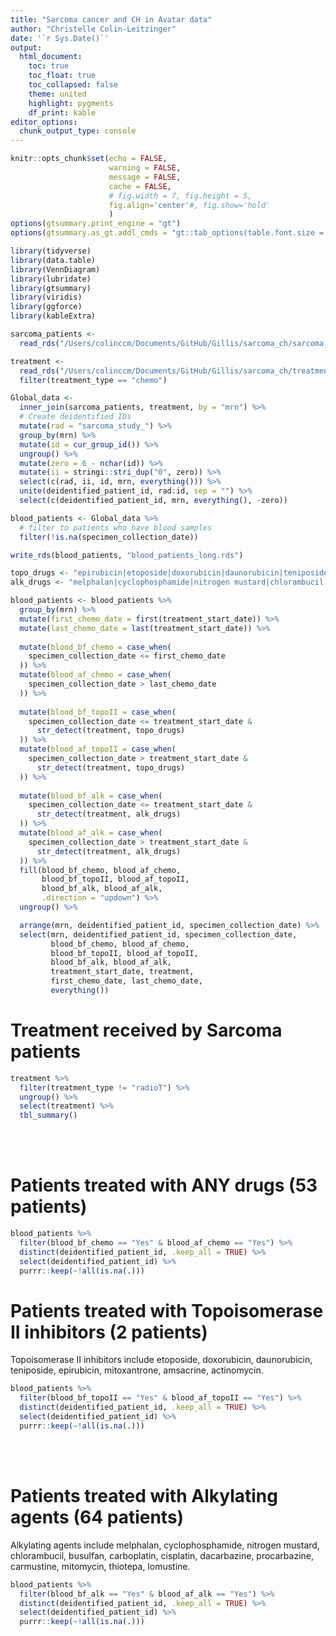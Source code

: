 ```yaml
---
title: "Sarcoma cancer and CH in Avatar data"
author: "Christelle Colin-Leitzinger"
date: '`r Sys.Date()`'
output: 
  html_document:
    toc: true
    toc_float: true
    toc_collapsed: false
    theme: united
    highlight: pygments
    df_print: kable
editor_options: 
  chunk_output_type: console
---
```


<style type="text/css">

.figure {
    margin-top: 100px;
    margin-bottom: 100px;
}

table {
    margin-top: 10px;
    margin-bottom: 25px !important;
}

th, td { padding: 5px; }

</style>

```r
knitr::opts_chunk$set(echo = FALSE,
                      warning = FALSE,
                      message = FALSE,
                      cache = FALSE,
                      # fig.width = 7, fig.height = 5, 
                      fig.align='center'#, fig.show='hold'
                      )
options(gtsummary.print_engine = "gt")
options(gtsummary.as_gt.addl_cmds = "gt::tab_options(table.font.size = 14, data_row.padding = gt::px(1))")
```

```r
library(tidyverse)
library(data.table)
library(VennDiagram)
library(lubridate)
library(gtsummary)
library(viridis)
library(ggforce)
library(kableExtra)
```

```r
sarcoma_patients <- 
  read_rds("/Users/colinccm/Documents/GitHub/Gillis/sarcoma_ch/sarcoma_patients.rds")

treatment <- 
  read_rds("/Users/colinccm/Documents/GitHub/Gillis/sarcoma_ch/treatment_long.rds") %>% 
  filter(treatment_type == "chemo")

Global_data <- 
  inner_join(sarcoma_patients, treatment, by = "mrn") %>% 
  # Create deidentified IDs
  mutate(rad = "sarcoma_study_") %>%
  group_by(mrn) %>% 
  mutate(id = cur_group_id()) %>%
  ungroup() %>%
  mutate(zero = 6 - nchar(id)) %>%
  mutate(ii = stringi::stri_dup("0", zero)) %>%
  select(c(rad, ii, id, mrn, everything())) %>%
  unite(deidentified_patient_id, rad:id, sep = "") %>% 
  select(c(deidentified_patient_id, mrn, everything(), -zero))

blood_patients <- Global_data %>% 
  # filter to patients who have blood samples
  filter(!is.na(specimen_collection_date))

write_rds(blood_patients, "blood_patients_long.rds")
```


```r
topo_drugs <- "epirubicin|etoposide|doxorubicin|daunorubicin|teniposide|mitoxantrone|amsacrine|actinomycin"
alk_drugs <- "melphalan|cyclophosphamide|nitrogen mustard|chlorambucil|busulfan|carboplatin|cisplatin|dacarbazine|procarbazine|carmustine|mitomycin|thiotepa|lomustine"
```


```r
blood_patients <- blood_patients %>%
  group_by(mrn) %>% 
  mutate(first_chemo_date = first(treatment_start_date)) %>% 
  mutate(last_chemo_date = last(treatment_start_date)) %>% 
  
  mutate(blood_bf_chemo = case_when(
    specimen_collection_date <= first_chemo_date                         ~ "Yes"
  )) %>%
  mutate(blood_af_chemo = case_when(
    specimen_collection_date > last_chemo_date                           ~ "Yes"
  )) %>%
  
  mutate(blood_bf_topoII = case_when(
    specimen_collection_date <= treatment_start_date &
      str_detect(treatment, topo_drugs)                                  ~ "Yes"
  )) %>%
  mutate(blood_af_topoII = case_when(
    specimen_collection_date > treatment_start_date &
      str_detect(treatment, topo_drugs)                                  ~ "Yes"
  )) %>%
  
  mutate(blood_bf_alk = case_when(
    specimen_collection_date <= treatment_start_date &
      str_detect(treatment, alk_drugs)                                  ~ "Yes"
  )) %>%
  mutate(blood_af_alk = case_when(
    specimen_collection_date > treatment_start_date &
      str_detect(treatment, alk_drugs)                                  ~ "Yes"
  )) %>%
  fill(blood_bf_chemo, blood_af_chemo, 
       blood_bf_topoII, blood_af_topoII,
       blood_bf_alk, blood_af_alk,
       .direction = "updown") %>% 
  ungroup() %>% 

  arrange(mrn, deidentified_patient_id, specimen_collection_date) %>%
  select(mrn, deidentified_patient_id, specimen_collection_date, 
         blood_bf_chemo, blood_af_chemo,
         blood_bf_topoII, blood_af_topoII,
         blood_bf_alk, blood_af_alk,
         treatment_start_date, treatment, 
         first_chemo_date, last_chemo_date,
         everything())
```

# Treatment received by Sarcoma patients
```r
treatment %>% 
  filter(treatment_type != "radioT") %>% 
  ungroup() %>% 
  select(treatment) %>% 
  tbl_summary()
```
<br>
<br>

# Patients treated with ANY drugs (53 patients)

```r
blood_patients %>% 
  filter(blood_bf_chemo == "Yes" & blood_af_chemo == "Yes") %>% 
  distinct(deidentified_patient_id, .keep_all = TRUE) %>%
  select(deidentified_patient_id) %>%
  purrr::keep(~!all(is.na(.)))
```


# Patients treated with Topoisomerase II inhibitors (2 patients)

Topoisomerase II inhibitors include etoposide, doxorubicin, daunorubicin, teniposide, epirubicin, mitoxantrone, amsacrine, actinomycin.
```r
blood_patients %>% 
  filter(blood_bf_topoII == "Yes" & blood_af_topoII == "Yes") %>% 
  distinct(deidentified_patient_id, .keep_all = TRUE) %>%
  select(deidentified_patient_id) %>%
  purrr::keep(~!all(is.na(.)))
```
<br>
<br>

# Patients treated with Alkylating agents (64 patients)

Alkylating agents include melphalan, cyclophosphamide, nitrogen mustard, chlorambucil, busulfan, carboplatin, cisplatin, dacarbazine, procarbazine, carmustine, mitomycin, thiotepa, lomustine.
```r
blood_patients %>% 
  filter(blood_bf_alk == "Yes" & blood_af_alk == "Yes") %>% 
  distinct(deidentified_patient_id, .keep_all = TRUE) %>%
  select(deidentified_patient_id) %>%
  purrr::keep(~!all(is.na(.)))
```




<!-- ```{r code pre and sequential} -->
<!-- blood_patients2 <- blood_patients %>%  -->
<!--   ###### Chemo samples ---- -->
<!--   mutate(had_good_sample_chemo = case_when( -->
<!--     blood_bf_chemo == "Yes"                    ~ "Yes" -->
<!--   )) %>% -->
<!--   group_by(deidentified_patient_id, had_good_sample_chemo) %>% -->
<!--   mutate(closest_chemo_presample_date = case_when( -->
<!--     had_good_sample_chemo == "Yes"            ~ last(specimen_collection_date) -->
<!--   )) %>% -->
<!--   mutate(interval_presample_chemo = case_when( -->
<!--     closest_chemo_presample_date == specimen_collection_date  ~  -->
<!--       (interval(start = closest_chemo_presample_date, end = chemotherapy_start_date_1) / -->
<!--                  duration(n = 1, units = "days")) -->
<!--   )) %>% -->
<!--   mutate(presample_id_chemo = case_when( -->
<!--     !is.na(interval_presample_chemo)       ~ sample_id -->
<!--   )) %>%  -->
<!--   mutate(presample_date_chemo = case_when( -->
<!--     !is.na(presample_id_chemo)                                     ~ specimen_collection_date -->
<!--   )) %>%  -->

<!--   # Find sequential samples -->
<!--   mutate(presample_chemo_within_limits = had_good_sample_chemo) %>%  -->
<!--   group_by(deidentified_patient_id) %>% -->
<!--   fill(presample_chemo_within_limits, #interval_presample_chemo, -->
<!--        closest_chemo_presample_date, .direction = "updown") %>% -->
<!--   mutate(seq_sample_chemo = case_when( -->
<!--     presample_chemo_within_limits == "Yes" & -->
<!--       blood_bf_chemo == "No" & -->
<!--       specimen_collection_date >= chemotherapy_end_date1_1 & -->
<!--       specimen_collection_date <= (chemotherapy_start_date_1 + days(365)) & -->
<!--       (specimen_collection_date <= radiation_start_date_1 | -->
<!--       is.na(radiation_start_date_1))                                ~ "Yes", -->
<!--     TRUE                                                            ~ "No" -->
<!--   )) %>% -->
<!--   group_by(mrn, seq_sample_chemo) %>%  -->
<!--   mutate(is_first_seq_sample = case_when( -->
<!--     seq_sample_chemo == "Yes" & -->
<!--     specimen_collection_date == first(specimen_collection_date)     ~ "Yes", -->
<!--     TRUE                                                            ~ "No" -->
<!--   )) %>%  -->
<!--   ungroup() %>%  -->

<!--   mutate(seqsample_id_chemo = case_when( -->
<!--     is_first_seq_sample == "Yes"                                    ~ sample_id -->
<!--   )) %>%  -->

<!--   mutate(seqsample_date_chemo = case_when( -->
<!--     !is.na(seqsample_id_chemo)                                     ~ specimen_collection_date -->
<!--   )) %>%  -->
<!--   mutate(seqsample_before_2nd_regimen = case_when( -->
<!--     !is.na(seqsample_id_chemo) & -->
<!--       specimen_collection_date <= chemotherapy_start_date_2        ~ "sample before 2nd regimen", -->
<!--     !is.na(seqsample_id_chemo) & -->
<!--       specimen_collection_date > chemotherapy_start_date_2         ~ "sample after" -->
<!--   )) %>%  -->
<!--   mutate(have_good_seqsample_chemo = case_when( -->
<!--     seq_sample_chemo == "Yes"                                       ~ "Yes" -->
<!--   )) %>%  -->
<!--   fill(have_good_seqsample_chemo, .direction = "updown") %>%  -->
<!--   mutate(time_chemo_seqsample = case_when( -->
<!--     seq_sample_chemo == "Yes"        ~ ( -->
<!--       interval(start = chemotherapy_start_date_1, end = specimen_collection_date) / -->
<!--         duration(n= 1, units = "days") -->
<!--     ))) %>% -->
<!--   mutate(interval_prepost_sample_chemo = case_when( -->
<!--     !is.na(seqsample_id_chemo)                                     ~ -->
<!--       abs(interval(start = closest_chemo_presample_date, end = specimen_collection_date) / -->
<!--                  duration(n = 1, units = "days")) -->
<!--   )) -->
<!-- ``` -->

<!-- # I. Data Exploration -->


<!-- # II. Table patients with Blood before and after treatment -->
<!-- ```{r} -->
<!-- tbl1_1 <- blood_patients2 %>%  -->
<!--   distinct(deidentified_patient_id, .keep_all = TRUE) %>%  -->
<!--   select(Chemotherapy = presample_chemo_within_limits) %>%  -->
<!--   tbl_summary(statistic = list(all_categorical() ~ "{n}")) %>%  -->
<!--   modify_header(update = list( -->
<!--   stat_0 ~ '**Patients with Blood before Treatment**' -->
<!-- )) -->


<!-- tbl1_2 <- blood_patients2 %>%  -->
<!--   filter(is.na(seqsample_id_Achemorad) & !is.na(seqsample_id_chemo)) %>% -->

<!--   distinct(deidentified_patient_id, .keep_all = TRUE) %>%  -->
<!--   select(Chemotherapy = seq_sample_chemo) %>%  -->
<!--   tbl_summary(statistic = list(all_categorical() ~ "{n}")) %>%  -->
<!--   modify_header(update = list( -->
<!--   stat_0 ~ '**Patients with Sequential Blood after Treatment(s)**' -->
<!-- )) -->

<!-- tbl_s1 <- tbl_merge(list(tbl1_1, tbl1_2)) -->

<!-- tbl_s1 %>% -->
<!--    modify_header(list(label ~ "**Treatment Type**")) %>%  -->
<!--   modify_spanning_header(everything() ~ NA_character_) %>% as_gt() %>%   -->
<!--   gt::tab_source_note(gt::md("*The number of patients with a blood sample before each treatment type is located  -->
<!--                              in the first column. <br>  -->
<!--                              From this number, the second column represent the number of patients with a blood  -->
<!--                              sample after each treatment type*")) -->

<!-- ``` -->

<!-- # III. Chemo group -->
<!-- ```{r} -->
<!-- chemo_patients <- blood_patients2 %>%  -->
<!--   filter(is.na(seqsample_id_Achemorad) & !is.na(seqsample_id_chemo)) -->

<!-- chemo_patients <- blood_patients2 %>% -->
<!--   filter( -->
<!--     str_detect( -->
<!--       deidentified_patient_id,  -->
<!--       paste0(chemo_patients$deidentified_patient_id, collapse = "|"))) -->
<!-- ``` -->



<!-- ```{r} -->
<!-- chemo_patients <- chemo_patients %>%  -->
<!--   group_by(deidentified_patient_id) %>%  -->
<!--   mutate(sequential_sample_count = factor(row_number(deidentified_patient_id))) %>%  -->
<!--   ungroup() %>%  -->
<!--   mutate(chemo_stop_T2 = interval(start = chemotherapy_end_date1_1, end = seqsample_date_chemo)/ -->
<!--              duration(n=1, units = "days")) %>%  -->
<!--   mutate(ID = dense_rank(deidentified_patient_id)) -->

<!-- df <- chemo_patients %>% -->
<!--   select(deidentified_patient_id, ID, -->
<!--          "number post treatment sample"  = sequential_sample_count,  -->
<!--          "days from pre sample to chemo start" = interval_presample_chemo, -->
<!--          chemo_stop_T2, -->
<!--          seqsample_before_2nd_regimen, -->
<!--          "days from chemo start to sequential sample" =  time_chemo_seqsample) -->

<!-- color.me1 <- which((df$ID %% 2)  == 1) -->
<!-- # color.me <- which(df$`number post treatment sample` == 2) -->
<!-- # color.me.bold <- which((df$ID %% 2)  == 1) -->
<!-- color.me.pre <- which(df$`number post treatment sample` == 1) -->
<!-- color.me.seq1 <- which(df$`number post treatment sample` == 2) -->


<!-- df %>% select(-ID) %>%  -->
<!--   kable(booktabs = T, align = "ccl") %>% -->
<!--   # kable_styling(latex_options = "striped", stripe_color = "red") #%>% -->
<!--   # row_spec(color.me, background = "#eee") %>% -->
<!--   row_spec(color.me1, background = "#eee") %>% -->
<!--   row_spec(color.me.pre, color = "blue") %>% -->
<!--   row_spec(color.me.seq1, color = "red") -->

<!-- df1 <- df %>% filter(!is.na(`days from pre sample to chemo start`)) %>%  -->
<!--   distinct(deidentified_patient_id, .keep_all = TRUE) %>%  -->
<!--   summarize(mean = round(mean(`days from pre sample to chemo start`),2), -->
<!--             median = round(median(`days from pre sample to chemo start`),2)) -->

<!-- df <- df %>% filter(!is.na(`days from chemo start to sequential sample`)) %>%  -->
<!--   distinct(deidentified_patient_id, .keep_all = TRUE) %>%  -->
<!--   summarize(mean = round(mean(`days from chemo start to sequential sample`),2), -->
<!--             median = round(median(`days from chemo start to sequential sample`),2)) -->
<!-- ``` -->


<!-- <br> -->

<!-- ## 5.List chemotherapy drugs (first regimen)  -->

<!-- ```{r} -->
<!-- chemo_patients %>%  -->
<!--   distinct(deidentified_patient_id, .keep_all = TRUE) %>%  -->
<!--   select(chemotherapy_drug_1) %>%  -->
<!--   tbl_summary(sort = list(everything() ~ "frequency")) -->

<!-- chemo_patients %>%  -->
<!--   distinct(deidentified_patient_id, .keep_all = TRUE) %>%  -->
<!--   filter(chemotherapy_drug_1 == "adriamycin; cyclophosphamide; paclitaxel") %>%  -->
<!--   select(chemotherapy_drug_1, line_gap_1) -->

<!-- chemo_patients %>%  -->
<!--   distinct(deidentified_patient_id, .keep_all = TRUE) %>%  -->
<!--   filter(chemotherapy_drug_1 == "5 fu; cyclophosphamide; epirubicin; docetaxel") %>%  -->
<!--   select(chemotherapy_drug_1, line_gap_1) -->
<!-- ``` -->

<!-- ## 6.Patients list -->
<!-- ```{r} -->
<!-- chemo_patients %>%  -->
<!--   distinct(deidentified_patient_id, .keep_all = TRUE) %>%  -->
<!--   select(deidentified_patient_id, age_at_diagnosis) -->

<!-- # chemo_patients %>% -->
<!-- #   select(deidentified_patient_id, -->
<!-- #          presample_id_chemo, -->
<!-- #          presample_date_chemo, -->
<!-- #          seqsample_id_chemo, -->
<!-- #          seqsample_date_chemo, -->
<!-- #          seqsample_before_2nd_regimen, -->
<!-- #          chemo_stop_T2, time_chemo_seqsample, -->
<!-- #          chemotherapy_start_date_1, chemotherapy_end_date1_1, -->
<!-- #          chemotherapy_drug_1) %>% -->
<!-- #   group_by(deidentified_patient_id) %>% -->
<!-- #   fill(everything(), .direction = "updown") %>% -->
<!-- #   distinct() %>% -->
<!-- #   kbl() %>% -->
<!-- #   kable_styling(bootstrap_options = c("striped", "hover", "condensed", "responsive")) %>% -->
<!-- #   scroll_box(width = "100%") -->
<!-- #  -->
<!-- # a <- chemo_patients %>% -->
<!-- #   filter(!is.na(presample_id_chemo) | !is.na(seqsample_id_chemo)) %>%  -->
<!-- #   select(mrn, deidentified_patient_id, -->
<!-- #          presample_id_chemo, -->
<!-- #          presample_date_chemo, -->
<!-- #          interval_presample_chemo, -->
<!-- #          seqsample_id_chemo, -->
<!-- #          seqsample_date_chemo, -->
<!-- #          time_chemo_seqsample, -->
<!-- #          chemotherapy_start_date_1, chemotherapy_end_date1_1, -->
<!-- #          chemotherapy_drug_1) %>% -->
<!-- #   group_by(deidentified_patient_id) %>% -->
<!-- #   fill(everything(), .direction = "updown") %>% -->
<!-- #   distinct() -->
<!-- # write_csv(a, "Samples list chemotherapy group in breast patients 03012022.csv") -->
<!-- ``` -->
